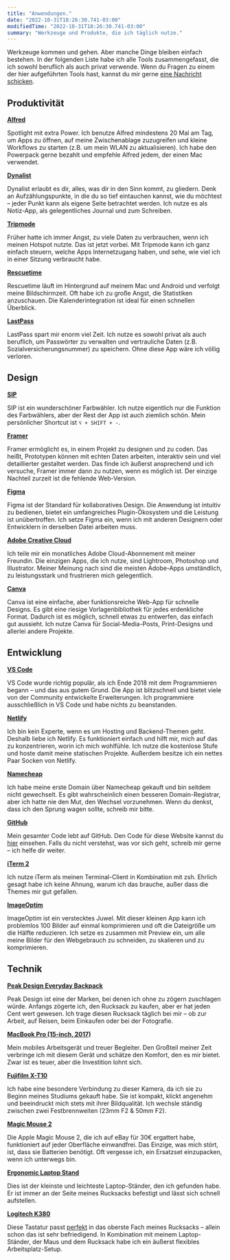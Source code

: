 ```yaml
---
title: "Anwendungen."
date: "2022-10-31T18:26:30.741-03:00"
modifiedTime: "2022-10-31T18:26:30.741-03:00"
summary: "Werkzeuge und Produkte, die ich täglich nutze."
---
```


Werkzeuge kommen und gehen. Aber manche Dinge bleiben einfach bestehen. In der folgenden Liste habe ich alle Tools zusammengefasst, die ich sowohl beruflich als auch privat verwende. Wenn du Fragen zu einem der hier aufgeführten Tools hast, kannst du mir gerne [eine Nachricht schicken](mailto:contact@yuricunha.com).

## Produktivität

**[Alfred](https://www.alfredapp.com/)**

Spotlight mit extra Power. Ich benutze Alfred mindestens 20 Mal am Tag, um Apps zu öffnen, auf meine Zwischenablage zuzugreifen und kleine Workflows zu starten (z.B. um mein WLAN zu aktualisieren). Ich habe den Powerpack gerne bezahlt und empfehle Alfred jedem, der einen Mac verwendet.

**[Dynalist](https://dynalist.io/)**

Dynalist erlaubt es dir, alles, was dir in den Sinn kommt, zu gliedern. Denk an Aufzählungspunkte, in die du so tief eintauchen kannst, wie du möchtest – jeder Punkt kann als eigene Seite betrachtet werden. Ich nutze es als Notiz-App, als gelegentliches Journal und zum Schreiben.

**[Tripmode](https://www.tripmode.ch/)**

Früher hatte ich immer Angst, zu viele Daten zu verbrauchen, wenn ich meinen Hotspot nutzte. Das ist jetzt vorbei. Mit Tripmode kann ich ganz einfach steuern, welche Apps Internetzugang haben, und sehe, wie viel ich in einer Sitzung verbraucht habe.

**[Rescuetime](https://www.rescuetime.com/)**

Rescuetime läuft im Hintergrund auf meinem Mac und Android und verfolgt meine Bildschirmzeit. Oft habe ich zu große Angst, die Statistiken anzuschauen. Die Kalenderintegration ist ideal für einen schnellen Überblick.

**[LastPass](https://www.lastpass.com/)**

LastPass spart mir enorm viel Zeit. Ich nutze es sowohl privat als auch beruflich, um Passwörter zu verwalten und vertrauliche Daten (z.B. Sozialversicherungsnummer) zu speichern. Ohne diese App wäre ich völlig verloren.

## Design

**[SIP](https://sipapp.io/)**

SIP ist ein wunderschöner Farbwähler. Ich nutze eigentlich nur die Funktion des Farbwählers, aber der Rest der App ist auch ziemlich schön. Mein persönlicher Shortcut ist `⌥ + SHIFT + -`.

**[Framer](https://www.framer.com/)**

Framer ermöglicht es, in einem Projekt zu designen und zu coden. Das heißt, Prototypen können mit echten Daten arbeiten, interaktiv sein und viel detaillierter gestaltet werden. Das finde ich äußerst ansprechend und ich versuche, Framer immer dann zu nutzen, wenn es möglich ist. Der einzige Nachteil zurzeit ist die fehlende Web-Version.

**[Figma](https://www.figma.com/)**

Figma ist der Standard für kollaboratives Design. Die Anwendung ist intuitiv zu bedienen, bietet ein umfangreiches Plugin-Ökosystem und die Leistung ist unübertroffen. Ich setze Figma ein, wenn ich mit anderen Designern oder Entwicklern in derselben Datei arbeiten muss.

**[Adobe Creative Cloud](https://www.adobe.com/creativecloud.html)**

Ich teile mir ein monatliches Adobe Cloud-Abonnement mit meiner Freundin. Die einzigen Apps, die ich nutze, sind Lightroom, Photoshop und Illustrator. Meiner Meinung nach sind die meisten Adobe-Apps umständlich, zu leistungsstark und frustrieren mich gelegentlich.

**[Canva](https://www.canva.com/)**

Canva ist eine einfache, aber funktionsreiche Web-App für schnelle Designs. Es gibt eine riesige Vorlagenbibliothek für jedes erdenkliche Format. Dadurch ist es möglich, schnell etwas zu entwerfen, das einfach gut aussieht. Ich nutze Canva für Social-Media-Posts, Print-Designs und allerlei andere Projekte.

## Entwicklung

**[VS Code](https://code.visualstudio.com/)**

VS Code wurde richtig populär, als ich Ende 2018 mit dem Programmieren begann – und das aus gutem Grund. Die App ist blitzschnell und bietet viele von der Community entwickelte Erweiterungen. Ich programmiere ausschließlich in VS Code und habe nichts zu beanstanden.

**[Netlify](https://www.netlify.com/)**

Ich bin kein Experte, wenn es um Hosting und Backend-Themen geht. Deshalb liebe ich Netlify. Es funktioniert einfach und hilft mir, mich auf das zu konzentrieren, worin ich mich wohlfühle. Ich nutze die kostenlose Stufe und hoste damit meine statischen Projekte. Außerdem besitze ich ein nettes Paar Socken von Netlify.

**[Namecheap](https://www.namecheap.com/)**

Ich habe meine erste Domain über Namecheap gekauft und bin seitdem nicht gewechselt. Es gibt wahrscheinlich einen besseren Domain-Registrar, aber ich hatte nie den Mut, den Wechsel vorzunehmen. Wenn du denkst, dass ich den Sprung wagen sollte, schreib mir bitte.

**[GitHub](https://github.com/)**

Mein gesamter Code lebt auf GitHub. Den Code für diese Website kannst du [hier](https://github.com/wirtzdan/new-website) einsehen. Falls du nicht verstehst, was vor sich geht, schreib mir gerne – ich helfe dir weiter.

**[iTerm 2](https://iterm2.com/)**

Ich nutze iTerm als meinen Terminal-Client in Kombination mit zsh. Ehrlich gesagt habe ich keine Ahnung, warum ich das brauche, außer dass die Themes mir gut gefallen.

**[ImageOptim](https://imageoptim.com/mac)**

ImageOptim ist ein verstecktes Juwel. Mit dieser kleinen App kann ich problemlos 100 Bilder auf einmal komprimieren und oft die Dateigröße um die Hälfte reduzieren. Ich setze es zusammen mit Preview ein, um alle meine Bilder für den Webgebrauch zu schneiden, zu skalieren und zu komprimieren.

## Technik

**[Peak Design Everyday Backpack](https://www.peakdesign.com/products/everyday-backpack)**

Peak Design ist eine der Marken, bei denen ich ohne zu zögern zuschlagen würde. Anfangs zögerte ich, den Rucksack zu kaufen, aber er hat jeden Cent wert gewesen. Ich trage diesen Rucksack täglich bei mir – ob zur Arbeit, auf Reisen, beim Einkaufen oder bei der Fotografie.

**[MacBook Pro (15-inch, 2017)](https://www.apple.com/shop/buy-mac/macbook-pro)**

Mein mobiles Arbeitsgerät und treuer Begleiter. Den Großteil meiner Zeit verbringe ich mit diesem Gerät und schätze den Komfort, den es mir bietet. Zwar ist es teuer, aber die Investition lohnt sich.

**[Fujifilm X-T10](https://www.fujifilmusa.com/products/digital_cameras/x/fujifilm_x_t10/)**

Ich habe eine besondere Verbindung zu dieser Kamera, da ich sie zu Beginn meines Studiums gekauft habe. Sie ist kompakt, klickt angenehm und beeindruckt mich stets mit ihrer Bildqualität. Ich wechsle ständig zwischen zwei Festbrennweiten (23mm F2 & 50mm F2).

**[Magic Mouse 2](https://www.apple.com/de/shop/product/MLA02Z/A/magic-mouse-2-silber)**

Die Apple Magic Mouse 2, die ich auf eBay für 30€ ergattert habe, funktioniert auf jeder Oberfläche einwandfrei. Das Einzige, was mich stört, ist, dass sie Batterien benötigt. Oft vergesse ich, ein Ersatzset einzupacken, wenn ich unterwegs bin.

**[Ergonomic Laptop Stand](https://www.amazon.de/dp/B01N99IGMQ/ref=sr_1_5?crid=2XJA82MXCVRRC&keywords=mobiler+laptop+st%C3%A4nder&qid=1573384409&sprefix=mobile+laptop%2Caps%2C200&sr=8-5)**

Dies ist der kleinste und leichteste Laptop-Ständer, den ich gefunden habe. Er ist immer an der Seite meines Rucksacks befestigt und lässt sich schnell aufstellen.

**[Logitech K380](https://www.logitech.com/en-us/product/multi-device-keyboard-k380)**

Diese Tastatur passt [perfekt](https://twitter.com/wirtzdan/status/1193482720615243776?s=19) in das oberste Fach meines Rucksacks – allein schon das ist sehr befriedigend. In Kombination mit meinem Laptop-Ständer, der Maus und dem Rucksack habe ich ein äußerst flexibles Arbeitsplatz-Setup.
